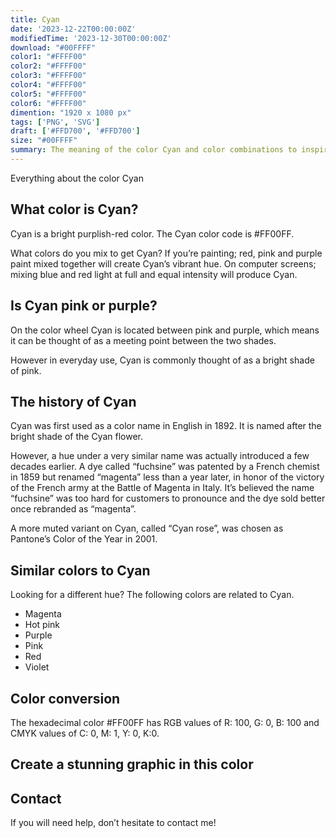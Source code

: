 ```yaml
---
title: Cyan
date: '2023-12-22T00:00:00Z'
modifiedTime: '2023-12-30T00:00:00Z'
download: "#00FFFF"
color1: "#FFFF00"
color2: "#FFFF00"
color3: "#FFFF00"
color4: "#FFFF00"
color5: "#FFFF00"
color6: "#FFFF00"
dimention: "1920 x 1080 px"
tags: ['PNG', 'SVG']
draft: ['#FFD700', '#FFD700']
size: "#00FFFF"
summary: The meaning of the color Cyan and color combinations to inspire your next design.
---
```


Everything about the color Cyan

## What color is Cyan?

Cyan is a bright purplish-red color. The Cyan color code is #FF00FF.

What colors do you mix to get Cyan? If you’re painting; red, pink and purple paint mixed together will create Cyan’s vibrant hue. On computer screens; mixing blue and red light at full and equal intensity will produce Cyan.

## Is Cyan pink or purple?

On the color wheel Cyan is located between pink and purple, which means it can be thought of as a meeting point between the two shades.

However in everyday use, Cyan is commonly thought of as a bright shade of pink.

## The history of Cyan

Cyan was first used as a color name in English in 1892. It is named after the bright shade of the Cyan flower.

However, a hue under a very similar name was actually introduced a few decades earlier. A dye called “fuchsine” was patented by a French chemist in 1859 but renamed “magenta” less than a year later, in honor of the victory of the French army at the Battle of Magenta in Italy. It’s believed the name “fuchsine” was too hard for customers to pronounce and the dye sold better once rebranded as “magenta”.

A more muted variant on Cyan, called “Cyan rose”, was chosen as Pantone’s Color of the Year in 2001.

## Similar colors to Cyan

Looking for a different hue? The following colors are related to Cyan.

- Magenta
- Hot pink
- Purple
- Pink
- Red
- Violet

## Color conversion

The hexadecimal color #FF00FF has RGB values of R: 100, G: 0, B: 100 and CMYK values of C: 0, M: 1, Y: 0, K:0.

<Table
  headers={['TYPES', 'VALUE', 'CSS']}
  rows={[
    ['HEX', 'ff00ff', 'ff00ff'],
    ['RGB DECIMAL', '255, 0, 255', 'rgb(255,0,255)'],
    ['CMYK', '0, 100, 0, 0', '-'],
    ['HSL', '300°, 100, 50', 'hsl(300°, 100%, 50%)']
  ]}
/>

## Create a stunning graphic in this color

## Contact

If you will need help, don’t hesitate to contact me!
